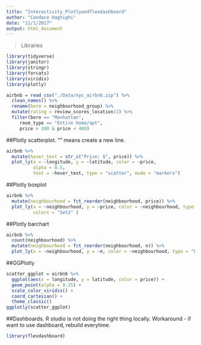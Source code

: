 ```yaml
---
title: "Interactivity_Plotlyandflexdashboard"
author: "Candace Haghighi"
date: "11/1/2017"
output: html_document
---
```


>Libraries 

```r
library(tidyverse)
library(janitor)
library(stringr)
library(forcats)
library(viridis)
library(plotly)
```

```r
airbnb = read_csv("./Data/nyc_airbnb.zip") %>%
  clean_names() %>%
  rename(boro = neighbourhood_group) %>%
  mutate(rating = review_scores_location/2) %>%
  filter(boro == "Manhattan", 
     room_type == "Entire home/apt",
     price > 100 & price < 400) 
```

##Plotly scatterplot. "\N" means create a new line. 

```r
airbnb %>%
  mutate(hover_text = str_c("Price: $", price)) %>% 
  plot_ly(x = ~longitude, y = ~latitude, color = ~price,
          alpha = 0.5, 
          text = ~hover_text, type = "scatter", mode = "markers")
```

##Plotly boxplot

```r
airbnb %>%
  mutate(neighbourhood = fct_reorder(neighbourhood, price)) %>% 
  plot_ly(x = ~neighbourhood, y = ~price, color = ~neighbourhood, type = "box",
          colors = "Set2" )
```

##Plotly barchart

```r
airbnb %>%
  count(neighbourhood) %>% 
  mutate(neighbourhood = fct_reorder(neighbourhood, n)) %>% 
  plot_ly(x = ~neighbourhood, y = ~n, color = ~neighbourhood, type = "bar")
```

##GGPlotly

```r
scatter_ggplot = airbnb %>%
  ggplot(aes(x = longitude, y = latitude, color = price)) +
  geom_point(alpha = 0.25) +
  scale_color_viridis() +
  coord_cartesian() +
  theme_classic()
ggplotly(scatter_ggplot)
```

##Dashboards. R studio is not doing the right thing locally. Workaround - if want to use dashboard, rebuild everytime. 

```r
library(flexdashboard)
```